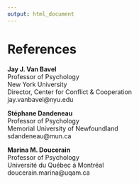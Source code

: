 ```yaml
---
output: html_document
---
```


\footnotesize

# References

**Jay J. Van Bavel** \
Professor of Psychology \
New York University \
Director, Center for Conflict & Cooperation \
jay.vanbavel@nyu.edu

**Stéphane Dandeneau** \
Professor of Psychology \
Memorial University of Newfoundland \
sdandeneau@mun.ca

**Marina M. Doucerain** \
Professor of Psychology \
Université du Québec à Montréal \
doucerain.marina@uqam.ca
